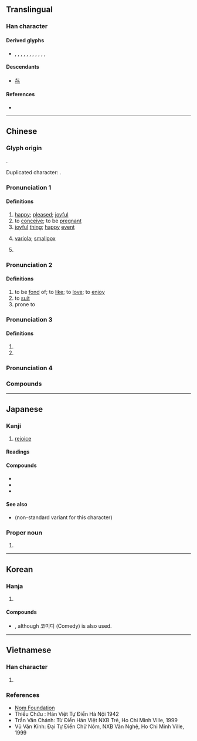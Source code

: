 {{also|憙|𠷸}}
{{character info/new}}
==Translingual==
{{stroke order|strokes=12}}

===Han character===
{{Han char|rn=30|rad=口|as=09|sn=12|four=40601|canj=GRTR|ids=⿱壴口}}

====Derived glyphs====
* {{l|mul|禧}}, {{l|mul|譆}}, {{l|mul|瞦}}, {{l|mul|憙}}, {{l|mul|嘻}}, {{l|mul|囍}}, {{l|mul|嚭}}, {{l|mul|饎}}, {{l|mul|僖}}, {{l|mul|歖}}, {{l|mul|熹}}, {{l|mul|𢜳}}

====Descendants====
* [[㐂]]

====References====
* {{Han ref|kx=0199.050|dkj=03957|dj=0420.290|hdz=10649.020|uh=559C|ud=21916|bh=B3DF|bd=46047}}

----

==Chinese==
{{zh-forms}}

===Glyph origin===
{{Han etym}}
{{Han compound|壴|口|t2=mouth|ls=ic}}.

Duplicated character: {{zh-l|*囍}}.

===Pronunciation 1===
{{zh-pron
|m=xǐ
|c=hei2
|h=pfs=hí
|md=hī
|mn=hí
|mn-t=giong1
|w=2xi
|mc=y
|oc=y
|cat=a,v,n,pn
}}

====Definitions====
{{zh-hanzi}}

# [[happy]]; [[pleased]]; [[joyful]]
# to [[conceive]]; to be [[pregnant]]
# [[joyful]] [[thing]]; [[happy]] [[event]]
# {{lb|zh|dated|euphemism}} [[variola]]; [[smallpox]]
# {{surname|lang=zh}}

===Pronunciation 2===
{{zh-pron
|m=xǐ
|dial=n
|cat=v,a
}}

====Definitions====
{{zh-hanzi}}

# to be [[fond]] of; to [[like]]; to [[love]]; to [[enjoy]]
# to [[suit]]
# prone to
===Pronunciation 3===
{{zh-pron
|m=xī
|dial=n
|cat=n,a
}}

====Definitions====
{{zh-hanzi}}

# {{zh-original|嬉}}
# {{zh-alt-form|熙}}
===Pronunciation 4===
{{zh-see|饎|v}}
===Compounds===
{{zh-der|喜愛|喜報|喜出望外|喜好|喜歡|喜劇|喜怒無常|喜氣洋洋|喜慶|喜鵲|喜事|喜聞樂見|喜笑顏開|喜形於色|喜訊|喜洋洋|喜悅|弄瓦之喜|弄璋之喜|喜堂|悲喜交加|悲喜交集|千歡萬喜|喜躍|喜劇電影|喜幛|憂喜參半|喜劇人物|喜怒哀樂|喜劇片|幸喜|報喜|喜不自勝|喜信|人間喜劇|四喜|同喜|喜客|喜房|小喜|可喜可賀|喜極而泣|喜逐顏開|乖覺可喜|不喜|憂喜交集|又驚又喜|取喜|喜餅|喜果|大喜若狂|悲喜兼集|悲喜交至|悲喜交并|悲喜交切|喜洽|喬遷之喜|忽喜忽憂|忻喜|喜從天降|喜功|喜兆|喜服|喜感|喜容|喜宴|喜峰口|兜喜神方|四喜袋|喜眉笑眼|厭舊喜新|喜劇形象|喝喜酒|吃喜|吃喜酒|宜嗔宜喜|勿藥有喜|宜喜宜嗔|吵喜|意念喜劇|婚喪喜慶|悲喜|好大喜功|喜新厭舊|喜酒|大四喜|大喜過望|喜地歡天|喜脈|喜孜孜|大喜事|大喜|慶喜|夢熊之喜|報喜人|喜雨|喜不自禁|可喜|天喜|恭喜發財|回嗔作喜|恭喜|喜鵲叫吉|喜雪|喜躍抃舞|喜色|喜聯|喜筵|喜氣旺色|喜新厭故|喜得|喜氣|悲喜劇|可喜娘|喜歌劇|喜笑|喜病|喜蟲兒|喜帖|害喜|喜上眉梢|喜糖|出閣之喜|喜花|喜神|喜錢|喜娘|歡喜佛|欣喜若狂|歡喜|歡喜冤家|暗自竊喜|皆大歡喜|有喜|燕喜|沖喜|白喜草|洋洋喜氣|空歡喜|歡歡喜喜|歡天喜地|歡喜錢兒|法喜|懽喜|暗喜|白四喜兒|滿心歡喜|欣喜|欣然自喜|滂喜篇|新喜|沾沾自喜|欣喜雀躍|歡喜若狂|新喜劇|狂喜|見而色喜|驚喜|討喜|竊喜|賀喜撮空|隨喜|見喜|聞喜宴|誌喜|聞過則喜|驚喜交加|驕矜自喜|黑色喜劇|轉悲為喜|雙喜臨門|轉憂成喜|道喜|轉憂為喜|見獵心喜|賀喜|聞過色喜|轉愁為喜}}

----

==Japanese==

===Kanji===
{{ja-kanji|grade=4|rs=口09}}

# [[rejoice]]

====Readings====
{{ja-readings
|goon=こ
|kanon=き
|kun=よろこ-ぶ, よろこ-び
}}

====Compounds====
* {{ja-r|喜劇|gloss=[[comedy]]|きげき}}
* {{ja-r|喜捨|きしゃ}}
* {{ja-r|悲喜|gloss=joys and sorrows|ひき}}

====See also====
* {{l|ja|㐂}} (non-standard variant for this character)

===Proper noun===
{{ja-pos|よし|proper}}

# {{given name|male|lang=ja|sort=よし}}

----

==Korean==

===Hanja===
{{ko-hanja|hangeul=희|rv=hui|mr=hŭi}}

# {{defn|lang=ko|sort=口09}}

====Compounds====
* {{ja-r|喜劇|gloss=[[comedy]]|きげき}}, although 코미디 (Comedy) is also used.

----

==Vietnamese==

===Han character===
{{vi-hantu|[[hỉ]], [[hỷ]], [[hẻ]], [[hởi]]|rs=口09}}

# {{defn|lang=vi|sort=口09}}

===References===
* [http://nomfoundation.org/common/nom_details.php?codepoint=559c Nom Foundation]
* Thiều Chửu : Hán Việt Tự Điển Hà Nội 1942
* Trần Văn Chánh: Từ Điển Hán Việt NXB Trẻ, Ho Chi Minh Ville, 1999
* Vũ Văn Kính: Đại Tự Điển Chữ Nôm, NXB Văn Nghệ, Ho Chi Minh Ville, 1999